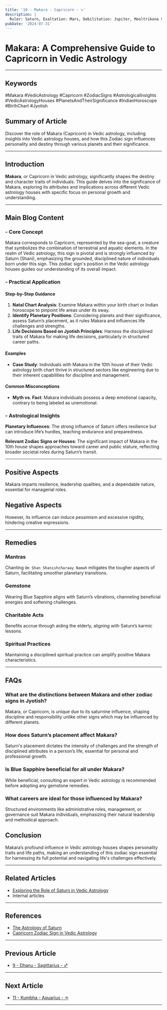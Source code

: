 ```yaml
---
title: '10 - Makara - Capricorn - ♑️'
description: |
  Ruler: Saturn, Exaltation: Mars, Debilitation: Jupiter, Mooltrikona Sign: Saturn, Direction: South, Color: Black, Gemstone: Blue Sapphire, Lucky Number: 8, Deity: Hanuman, Guna: Tamas, Tattva: Earth, Friends: Taurus and Virgo, Enemies: Aries and Libra, Neutral: Aquarius and Sagittarius, Temperament: Disciplined, responsible, self-controlled, Strengths: Serious, independent, responsible, Weaknesses: Know-it-all, unforgiving, condescending, Body Parts: Knees and joints, Diseases: Arthritis, bone issues
pubDate: '2024-07-31'
---
```


# Makara: A Comprehensive Guide to Capricorn in Vedic Astrology

---

## Keywords
#Makara #VedicAstrology #Capricorn #ZodiacSigns #AstrologicalInsights #VedicAstrologyHouses #PlanetsAndTheirSignificance #IndianHoroscope #BirthChart #Jyotish

## Summary of Article
Discover the role of Makara (Capricorn) in Vedic astrology, including insights into Vedic astrology houses, and how this Zodiac sign influences personality and destiny through various planets and their significance.

---

## Introduction
**Makara**, or Capricorn in Vedic astrology, significantly shapes the destiny and character traits of individuals. This guide delves into the significance of Makara, exploring its attributes and implications across different Vedic astrology houses with specific focus on personal growth and understanding.

---

## Main Blog Content

### - Core Concept
Makara corresponds to Capricorn, represented by the sea-goat, a creature that symbolizes the combination of terrestrial and aquatic elements. In the realm of Vedic astrology, this sign is pivotal and is strongly influenced by Saturn (Shani), emphasizing the grounded, disciplined nature of individuals born under this sign. This zodiac sign's position in the Vedic astrology houses guides our understanding of its overall impact.

### - Practical Application
#### Step-by-Step Guidance
1. **Natal Chart Analysis**: Examine Makara within your birth chart or Indian horoscope to pinpoint life areas under its sway.
2. **Identify Planetary Positions**: Considering planets and their significance, assess Saturn’s placement, as it rules Makara and influences life challenges and strengths.
3. **Life Decisions Based on Jyotish Principles**: Harness the disciplined traits of Makara for making life decisions, particularly in structured career paths.

#### Examples
- **Case Study**: Individuals with Makara in the 10th house of their Vedic astrology birth chart thrive in structured sectors like engineering due to their inherent capabilities for discipline and management.

#### Common Misconceptions
- **Myth vs. Fact**: Makara individuals possess a deep emotional capacity, contrary to being labeled as unemotional.

### - Astrological Insights
**Planetary Influences**: The strong influence of Saturn offers resilience but can introduce life’s hurdles, teaching endurance and preparedness.

**Relevant Zodiac Signs or Houses**: The significant impact of Makara in the 10th house shapes approaches toward career and public stature, reflecting broader societal roles during Saturn’s transit.

---

## Positive Aspects
Makara imparts resilience, leadership qualities, and a dependable nature, essential for managerial roles.

## Negative Aspects
However, its influence can induce pessimism and excessive rigidity, hindering creative expressions.

---

## Remedies

### Mantras
Chanting `Om Shan Shanishcharaay Namah` mitigates the tougher aspects of Saturn, facilitating smoother planetary transitions.

### Gemstone
Wearing Blue Sapphire aligns with Saturn’s vibrations, channeling beneficial energies and softening challenges.

### Charitable Acts
Benefits accrue through aiding the elderly, aligning with Saturn’s karmic lessons.

### Spiritual Practices
Maintaining a disciplined spiritual practice can amplify positive Makara characteristics.

---

## FAQs

### What are the distinctions between Makara and other zodiac signs in Jyotish?
Makara, or Capricorn, is unique due to its saturnine influence, shaping discipline and responsibility unlike other signs which may be influenced by different planets.

### How does Saturn’s placement affect Makara?
Saturn's placement dictates the intensity of challenges and the strength of disciplined attributes in a person’s life, essential for personal and professional growth.

### Is Blue Sapphire beneficial for all under Makara?
While beneficial, consulting an expert in Vedic astrology is recommended before adopting any gemstone remedies.

### What careers are ideal for those influenced by Makara?
Structured environments like administrative roles, management, or governance suit Makara individuals, emphasizing their natural leadership and methodical approach.

## Conclusion
Makara’s profound influence in Vedic astrology houses shapes personality traits and life paths, making an understanding of this zodiac sign essential for harnessing its full potential and navigating life's challenges effectively.

---

## Related Articles
- [Exploring the Role of Saturn in Vedic Astrology](link)
- Internal articles 

---

## References
- [The Astrology of Saturn](https://highqualitylink.com)
- [Capricorn Zodiac Sign in Vedic Astrology](https://anotherhighqualitylink.com)

---

## Previous Article
- [9 - Dhanu - Sagittarius - ♐️](/blogs-md/01_Rasi/0109_Dhanu.mdx)

---

## Next Article
- [11 - Kumbha - Aquarius - ♒️](/blogs-md/01_Rasi/0111_Kumbha.mdx)

---

